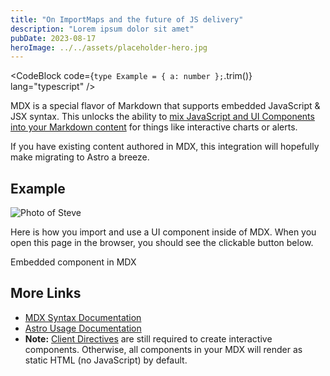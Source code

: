 ```yaml
---
title: "On ImportMaps and the future of JS delivery"
description: "Lorem ipsum dolor sit amet"
pubDate: 2023-08-17
heroImage: ../../assets/placeholder-hero.jpg
---
```



<CodeBlock
  code={`
type Example = { a: number };
`.trim()}
  lang="typescript"
/>

MDX is a special flavor of Markdown that supports embedded JavaScript & JSX syntax. This unlocks the ability to [mix JavaScript and UI Components into your Markdown content](https://docs.astro.build/en/guides/markdown-content/#mdx-features) for things like interactive charts or alerts.

If you have existing content authored in MDX, this integration will hopefully make migrating to Astro a breeze.

## Example

<Image
  src={steve}
  alt="Photo of Steve"
  format="webp"
  quality="med"
  class="h-48 w-full rounded object-cover object-center"
/>

Here is how you import and use a UI component inside of MDX.
When you open this page in the browser, you should see the clickable button below.

<HeaderLink href="#" onclick="alert('clicked!')">
  Embedded component in MDX
</HeaderLink>

## More Links

- [MDX Syntax Documentation](https://mdxjs.com/docs/what-is-mdx)
- [Astro Usage Documentation](https://docs.astro.build/en/guides/markdown-content/#markdown-and-mdx-pages)
- **Note:** [Client Directives](https://docs.astro.build/en/reference/directives-reference/#client-directives) are still required to create interactive components. Otherwise, all components in your MDX will render as static HTML (no JavaScript) by default.
